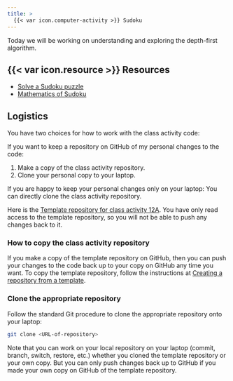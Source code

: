 ```yaml
---
title: >
  {{< var icon.computer-activity >}} Sudoku
---
```


Today we will be working on understanding and exploring the depth-first algorithm.

## {{< var icon.resource >}} Resources

-   [Solve a Sudoku puzzle](https://www.sudokuonline.io/kids/numbers-4-4)
-   [Mathematics of Sudoku](https://en.wikipedia.org/wiki/Mathematics_of_Sudoku)

## Logistics

You have two choices for how to work with the class activity code:

If you want to keep a repository on GitHub of my personal changes to the code:

1.  Make a copy of the class activity repository.
2.  Clone your personal copy to your laptop.

If you are happy to keep your personal changes only on your laptop: You can directly clone the class activity repository.

Here is the [Template repository for class activity 12A](https://github.com/ubc-cpsc203-2023W2/class-activity-12A).
You have only read access to the template repository, so you will not be able to push any changes back to it.

### How to copy the class activity repository

If you make a copy of the template repository on GitHub, then you can push your changes to the code back up to your copy on GitHub any time you want.
To copy the template repository, follow the instructions at [Creating a repository from a template](https://docs.github.com/en/repositories/creating-and-managing-repositories/creating-a-repository-from-a-template).

### Clone the appropriate repository

Follow the standard Git procedure to clone the appropriate repository onto your laptop:

``` bash
git clone <URL-of-repository>
```

Note that you can work on your local repository on your laptop (commit, branch, switch, restore, etc.) whether you cloned the template repository or your own copy.
But you can only push changes back up to GitHub if you made your own copy on GitHub of the template repository.
